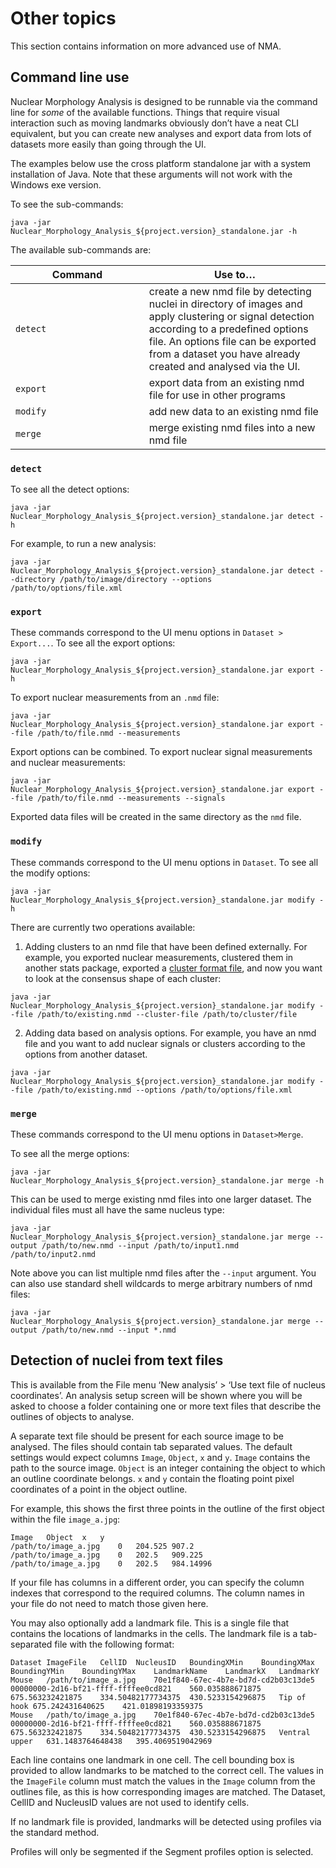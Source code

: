 # Other topics

This section contains information on more advanced use of NMA.

## Command line use

Nuclear Morphology Analysis is designed to be runnable via the command line for *some* of the available functions. Things that require visual interaction such as moving landmarks obviously don't have a neat CLI equivalent, but you can create new analyses and export data from lots of datasets more easily than going through the UI.

The examples below use the cross platform standalone jar with a system installation of Java. Note that these arguments will not work with the Windows exe version.

To see the sub-commands:
```
java -jar Nuclear_Morphology_Analysis_${project.version}_standalone.jar -h
```

The available sub-commands are:

Command | Use to...
--------|-----------
`detect`| create a new nmd file by detecting nuclei in directory of images and apply clustering or signal detection according to a predefined options file. An options file can be exported from a dataset you have already created and analysed via the UI.
`export`| export data from an existing nmd file for use in other programs
`modify` | add new data to an existing nmd file
`merge` | merge existing nmd files into a new nmd file

### `detect` 

To see all the detect options:
```
java -jar Nuclear_Morphology_Analysis_${project.version}_standalone.jar detect -h
```

For example, to run a new analysis:

```
java -jar Nuclear_Morphology_Analysis_${project.version}_standalone.jar detect --directory /path/to/image/directory --options /path/to/options/file.xml
```

### `export`

These commands correspond to the UI menu options in `Dataset > Export...`. 
To see all the export options:
```
java -jar Nuclear_Morphology_Analysis_${project.version}_standalone.jar export -h
```

To export nuclear measurements from an `.nmd` file:

```
java -jar Nuclear_Morphology_Analysis_${project.version}_standalone.jar export --file /path/to/file.nmd --measurements
```

Export options can be combined. To export nuclear signal measurements and nuclear measurements:

```
java -jar Nuclear_Morphology_Analysis_${project.version}_standalone.jar export --file /path/to/file.nmd --measurements --signals
```

Exported data files will be created in the same directory as the `nmd` file.

### `modify`

These commands correspond to the UI menu options in `Dataset`. 
To see all the modify options:

```
java -jar Nuclear_Morphology_Analysis_${project.version}_standalone.jar modify -h
```

There are currently two operations available:

1. Adding clusters to an nmd file that have been defined externally. For example, you exported nuclear measurements, clustered them in another stats package, exported a [cluster format file](#import-cluster-method), and now you want to look at the consensus shape of each cluster:

```
java -jar Nuclear_Morphology_Analysis_${project.version}_standalone.jar modify --file /path/to/existing.nmd --cluster-file /path/to/cluster/file
```

2. Adding data based on analysis options. For example, you have an nmd file and you want to add nuclear signals or clusters according to the options from another dataset.

```
java -jar Nuclear_Morphology_Analysis_${project.version}_standalone.jar modify --file /path/to/existing.nmd --options /path/to/options/file.xml
```

### `merge`

These commands correspond to the UI menu options in `Dataset>Merge`.

To see all the merge options:

```
java -jar Nuclear_Morphology_Analysis_${project.version}_standalone.jar merge -h
```

This can be used to merge existing nmd files into one larger dataset. The individual files must all have the same nucleus type:

```
java -jar Nuclear_Morphology_Analysis_${project.version}_standalone.jar merge --output /path/to/new.nmd --input /path/to/input1.nmd /path/to/input2.nmd
```

Note above you can list multiple nmd files after the `--input` argument. You can also use standard shell wildcards to merge arbitrary numbers of nmd files:

```
java -jar Nuclear_Morphology_Analysis_${project.version}_standalone.jar merge --output /path/to/new.nmd --input *.nmd
```

## Detection of nuclei from text files {#text-analysis}

This is available from the File menu 'New analysis' > 'Use text file of nucleus coordinates'. An analysis setup screen will be shown where you will be asked to choose a folder containing one or more text files that describe the outlines of objects to analyse.

A separate text file should be present for each source image to be analysed. The files should contain tab separated values. The default settings would expect columns `Image`, `Object`, `x` and `y`. `Image` contains the path to the source image. `Object` is an integer containing the object to which an outline coordinate belongs. `x` and `y` contain the floating point pixel coordinates of a point in the object outline.

For example, this shows the first three points in the outline of the first object within the file `image_a.jpg`:
```
Image	Object	x	y
/path/to/image_a.jpg	0	204.525	907.2
/path/to/image_a.jpg	0	202.5	909.225
/path/to/image_a.jpg	0	202.5	984.14996
```

If your file has columns in a different order, you can specify the column indexes that correspond to the required columns. The column names in your file do not need to match those given here.

You may also optionally add a landmark file. This is a single file that contains the locations of landmarks in the cells. The landmark file is a tab-separated file with the following format:
```
Dataset	ImageFile	CellID	NucleusID	BoundingXMin	BoundingXMax	BoundingYMin	BoundingYMax	LandmarkName	LandmarkX	LandmarkY
Mouse	/path/to/image_a.jpg	70e1f840-67ec-4b7e-bd7d-cd2b03c13de5	00000000-2d16-bf21-ffff-ffffee0cd821	560.035888671875	675.563232421875	334.50482177734375	430.5233154296875	Tip of hook	675.242431640625	421.01898193359375	
Mouse	/path/to/image_a.jpg	70e1f840-67ec-4b7e-bd7d-cd2b03c13de5	00000000-2d16-bf21-ffff-ffffee0cd821	560.035888671875	675.563232421875	334.50482177734375	430.5233154296875	Ventral upper	631.1483764648438	395.4069519042969	
```

Each line contains one landmark in one cell. The cell bounding box is provided to allow landmarks to be matched to the correct cell. The values in the `ImageFile` column must match the values in the `Image` column from the outlines file, as this is how corresponding images are matched. The Dataset, CellID and NucleusID values are not used to identify cells.

If no landmark file is provided, landmarks will be detected using profiles via the standard method.

Profiles will only be segmented if the Segment profiles option is selected.